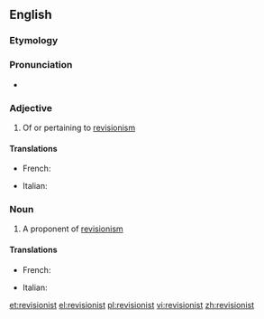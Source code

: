 ==English==

===Etymology===
{{suffix|revision|ist}}

===Pronunciation===
* {{a|US}} {{IPA|/ɹɪˈvɪʒənɪst/}}

===Adjective===
{{en-adj}}

# Of or pertaining to [[revisionism]]

====Translations====
{{trans-top|of or pertaining to revisionism}}
* French: {{t+|fr|révisionniste|m|f}}
{{trans-mid}}
* Italian: {{t-|it|revisionista}}
{{trans-bottom}}

===Noun===
{{en-noun}}

# A proponent of [[revisionism]]

====Translations====
{{trans-top|a proponent of revisionism}}
* French: {{t+|fr|révisionniste|m|f}}
{{trans-mid}}
* Italian: {{t-|it|revisionista}}
{{trans-bottom}}

[[et:revisionist]]
[[el:revisionist]]
[[pl:revisionist]]
[[vi:revisionist]]
[[zh:revisionist]]